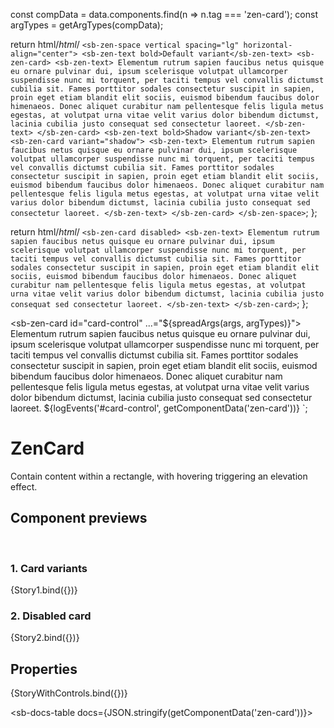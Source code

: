 

const compData = data.components.find(n => n.tag === 'zen-card');
const argTypes = getArgTypes(compData);

<Meta title="Containers/Card" component="zen-card" argTypes={argTypes} />

  return html/*html*/ `
    <sb-zen-space vertical spacing="lg" horizontal-align="center">
      <sb-zen-text bold>Default variant</sb-zen-text>
      <sb-zen-card>
        <sb-zen-text>
          Elementum rutrum sapien faucibus netus quisque eu ornare pulvinar dui, ipsum scelerisque volutpat ullamcorper
          suspendisse nunc mi torquent, per taciti tempus vel convallis dictumst cubilia sit. Fames porttitor sodales
          consectetur suscipit in sapien, proin eget etiam blandit elit sociis, euismod bibendum faucibus dolor
          himenaeos. Donec aliquet curabitur nam pellentesque felis ligula metus egestas, at volutpat urna vitae velit
          varius dolor bibendum dictumst, lacinia cubilia justo consequat sed consectetur laoreet.
        </sb-zen-text>
      </sb-zen-card>
      <sb-zen-text bold>Shadow variant</sb-zen-text>
      <sb-zen-card variant="shadow">
        <sb-zen-text>
          Elementum rutrum sapien faucibus netus quisque eu ornare pulvinar dui, ipsum scelerisque volutpat ullamcorper
          suspendisse nunc mi torquent, per taciti tempus vel convallis dictumst cubilia sit. Fames porttitor sodales
          consectetur suscipit in sapien, proin eget etiam blandit elit sociis, euismod bibendum faucibus dolor
          himenaeos. Donec aliquet curabitur nam pellentesque felis ligula metus egestas, at volutpat urna vitae velit
          varius dolor bibendum dictumst, lacinia cubilia justo consequat sed consectetur laoreet.
        </sb-zen-text>
      </sb-zen-card>
    </sb-zen-space>
  `;
};

  return html/*html*/ `
    <sb-zen-card disabled>
      <sb-zen-text>
        Elementum rutrum sapien faucibus netus quisque eu ornare pulvinar dui, ipsum scelerisque volutpat ullamcorper
        suspendisse nunc mi torquent, per taciti tempus vel convallis dictumst cubilia sit. Fames porttitor sodales
        consectetur suscipit in sapien, proin eget etiam blandit elit sociis, euismod bibendum faucibus dolor himenaeos.
        Donec aliquet curabitur nam pellentesque felis ligula metus egestas, at volutpat urna vitae velit varius dolor
        bibendum dictumst, lacinia cubilia justo consequat sed consectetur laoreet.
      </sb-zen-text>
    </sb-zen-card>
  `;
};

  <sb-zen-card id="card-control" ...="${spreadArgs(args, argTypes)}">
    <sb-zen-text>
      Elementum rutrum sapien faucibus netus quisque eu ornare pulvinar dui, ipsum scelerisque volutpat ullamcorper
      suspendisse nunc mi torquent, per taciti tempus vel convallis dictumst cubilia sit. Fames porttitor sodales
      consectetur suscipit in sapien, proin eget etiam blandit elit sociis, euismod bibendum faucibus dolor himenaeos.
      Donec aliquet curabitur nam pellentesque felis ligula metus egestas, at volutpat urna vitae velit varius dolor
      bibendum dictumst, lacinia cubilia justo consequat sed consectetur laoreet.
    </sb-zen-text>
  </sb-zen-card>
  ${logEvents('#card-control', getComponentData('zen-card'))}
`;

# ZenCard

Contain content within a rectangle, with hovering triggering an elevation effect.

## Component previews

<br />

### 1. Card variants

<Canvas>
  <Story name="variant">{Story1.bind({})}</Story>
</Canvas>

### 2. Disabled card

<Canvas>
  <Story name="disabled">{Story2.bind({})}</Story>
</Canvas>

## Properties

<Canvas>
  <Story
    name="default"
    args={{
      ...getDefaultArgs(argTypes),
    }}
  >
    {StoryWithControls.bind({})}
  </Story>
</Canvas>

<ArgsTable story="default" />

<sb-docs-table docs={JSON.stringify(getComponentData('zen-card'))}></sb-docs-table>
